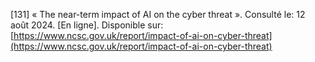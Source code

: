 \[131\]	« The near-term impact of AI on the cyber threat ». Consulté le: 12 août 2024\. \[En ligne\]. Disponible sur: [https://www.ncsc.gov.uk/report/impact-of-ai-on-cyber-threat](https://www.ncsc.gov.uk/report/impact-of-ai-on-cyber-threat)